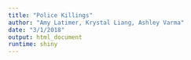 ```yaml
---
title: "Police Killings"
author: "Amy Latimer, Krystal Liang, Ashley Varma"
date: "3/1/2018"
output: html_document
runtime: shiny
---
```




